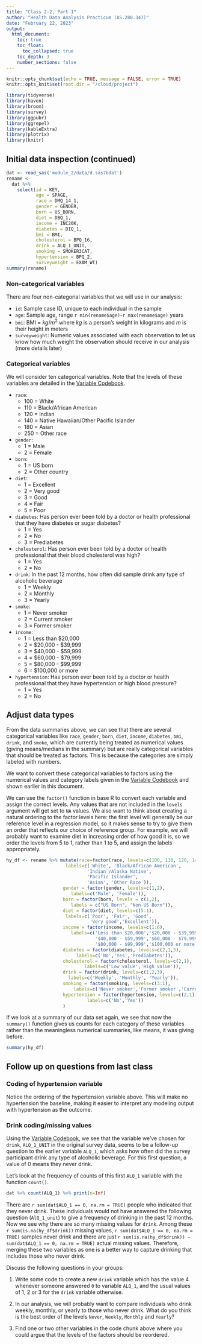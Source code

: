 ```yaml
---
title: "Class 2-2, Part 1"
author: "Health Data Analysis Practicum (AS.280.347)"
date: "February 22, 2023"
output: 
  html_document:
    toc: true
    toc_float: 
      toc_collapsed: true
    toc_depth: 3
    number_sections: false
---
```


```r
knitr::opts_chunk$set(echo = TRUE, message = FALSE, error = TRUE)
knitr::opts_knit$set(root.dir = "/cloud/project")
```


```r
library(tidyverse)  
library(haven)
library(broom)
library(survey)
library(ggpubr)
library(ggrepel)
library(kableExtra)
library(plotrix)
library(knitr)  

```

## Initial data inspection (continued)

```r
dat <- read_sas('module_2/data/d.sas7bdat')
rename <- 
  dat %>% 
    select(id = KEY,
           age = SPAGE,
           race = DMQ_14_1,
           gender = GENDER,
           born = US_BORN,
           diet = DBQ_1,
           income = INC20K,
           diabetes = DIQ_1,
           bmi = BMI,
           cholesterol = BPQ_16,
           drink = ALQ_1_UNIT,
           smoking = SMOKER3CAT,
           hypertension = BPQ_2,
           surveyweight = EXAM_WT)
summary(rename)
```


### Non-categorical variables 

There are four non-categorial variables that we will use in our analysis:

  * `id`: Sample case ID, unique to each individual in the sample
  * `age`: Sample age, range `r min(rename$age)`-`r max(rename$age)` years
  * `bmi`: BMI = $kg/m^2$ where $kg$ is a person's weight in kilograms and $m$ is their height in meters
  * `surveyweight`: Numeric values associated with each observation to let us know how much weight the observation should receive in our analysis (more details later)
  
### Categorical variables 

We will consider ten categorical variables. Note that the levels of these variables are detailed in the [Variable Codebook](https://med.nyu.edu/departments-institutes/population-health/divisions-sections-centers/epidemiology/sites/default/files/nyc-hanes-datasets-and-resources-public-dataset-codebook.pdf){target="_blank"}. 

  * `race`: 
    + 100 = White
    + 110 = Black/African American
    + 120 = Indian
    + 140 = Native Hawaiian/Other Pacific Islander
    + 180 = Asian
    + 250 = Other race
  * `gender`:
    + 1 = Male
    + 2 = Female
  * `born`:
    + 1 = US born
    + 2 = Other country
  * `diet`: 
    + 1 = Excellent
    + 2 = Very good 
    + 3 = Good
    + 4 = Fair
    + 5 = Poor
  * `diabetes`: Has person ever been told by a doctor or health professional that they have diabetes or sugar diabetes?
    + 1 = Yes
    + 2 = No 
    + 3 = Prediabetes
  * `cholesterol`: Has person ever been told by a doctor or health professional that their blood cholesterol was high?
    + 1 = Yes
    + 2 = No
  * `drink`: In the past 12 months, how often did sample drink any type of alcoholic beverage
    + 1 = Weekly
    + 2 = Monthly
    + 3 = Yearly
  * `smoke`: 
    + 1 = Never smoker
    + 2 = Current smoker
    + 3 = Former smoker
  * `income`:
    + 1 = Less than $20,000
    + 2 = $20,000 - $39,999
    + 3 = $40,000 - $59,999
    + 4 = $60,000 - $79,999
    + 5 = $80,000 - $99,999
    + 6 = $100,000 or more
  * `hypertension`: Has person ever been told by a doctor or health professional that they have hypertension or high blood pressure?
    + 1 = Yes
    + 2 = No
    


## Adjust data types

From the data summaries above, we can see that there are several 
categorical variables like `race`, `gender`, `born`, `diet`, `income`, `diabetes`, `bmi`, `drink`, and `smoke`, which are currently being 
treated as numerical values (giving means/medians in the summary) but are really categorical variables that should be treated as factors. This is because the categories are simply labeled with numbers.

We want to convert these categorical variables to factors using the numerical values and category labels given in the 
[Variable Codebook](https://med.nyu.edu/departments-institutes/population-health/divisions-sections-centers/epidemiology/sites/default/files/nyc-hanes-datasets-and-resources-public-dataset-codebook.pdf){target="_blank"} 
and shown earlier in this document.

We can use the `factor()` function in base R to convert each variable and assign the correct levels. Any values that are not included in the `levels` argument will get set to `NA` values. We also want to think about creating a natural ordering to the factor levels here: the first level will generally be our reference level in a regression model, so it makes sense to try to give them an order that reflects our choice of reference group.  For example, we will probably want to examine diet in increasing order of how good it is, so we order the levels from 5 to 1, rather than 1 to 5, and assign the labels appropriately.

```r
hy_df <- rename %>% mutate(race=factor(race, levels=c(100, 110, 120, 140, 180, 250), 
                      labels=c('White', 'Black/African American', 
                              'Indian /Alaska Native', 
                              'Pacific Islander', 
                              'Asian', 'Other Race')),
                     gender = factor(gender, levels=c(1,2), 
                        labels=c('Male', 'Female')),
                     born = factor(born, levels = c(1,2),
                        labels = c("US Born", "Non-US Born")),
                     diet = factor(diet, levels=c(5:1), 
                      labels=c('Poor', 'Fair', 'Good', 
                               'Very good','Excellent')),
                     income = factor(income, levels=c(1:6), 
                        labels=c('Less than $20,000','$20,000 - $39,999',
                                 '$40,000 - $59,999','$60,000 - $79,999',
                                 '$80,000 - $99,999','$100,000 or more')),
                     diabetes = factor(diabetes, levels=c(2,1,3), 
                          labels=c('No','Yes','Prediabetes')),
                     cholesterol = factor(cholesterol, levels=c(2,1), 
                             labels=c('Low value','High value')),
                     drink = factor(drink, levels=c(1,2,3), 
                       labels=c('Weekly', 'Monthly', 'Yearly')),
                     smoking = factor(smoking, levels=c(3:1), 
                         labels=c('Never smoker','Former smoker','Current smoker')),
                     hypertension = factor(hypertension, levels=c(2,1), 
                              labels=c('No','Yes'))
                     )

```

If we look at a summary of our data set again, we see that now the `summary()` function gives us counts for each category of these variables rather than the meaningless numerical summaries, like means, it was giving before.
```r
summary(hy_df)
```


## Follow up on questions from last class

### Coding of hypertension variable

Notice the ordering of the hypertension variable above. This will make no hypertension the baseline, making it easier to interpret any modeling output with hypertension as the outcome.

### Drink coding/missing values

Using the [Variable Codebook](https://med.nyu.edu/departments-institutes/population-health/divisions-sections-centers/epidemiology/sites/default/files/nyc-hanes-datasets-and-resources-public-dataset-codebook.pdf){target="_blank"}, we see that the variable we've chosen for `drink`, `ALQ_1_UNIT` in the original survey data, seems to be a follow-up question to the earlier variable `ALQ_1`, which asks how often did the survey participant drink any type of alcoholic beverage.  For this first question, a value of 0 means they never drink.

Let's look at the frequency of counts of this first `ALQ_1` variable with the function `count()`.

```r
dat %>% count(ALQ_1) %>% print(n=Inf)
```

There are `r sum(dat$ALQ_1 == 0, na.rm = TRUE)` people who indicated that they never drink.  These individuals would not have answered the following question (`AlQ_1_unit`) to give a frequency of drinking in the past 12 months.  Now we see why there are so many missing values for `drink`. Among these `r sum(is.na(hy_df$drink))` missing values, `r sum(dat$ALQ_1 == 0, na.rm = TRUE)` samples never drink and there are just `r sum(is.na(hy_df$drink)) - sum(dat$ALQ_1 == 0, na.rm = TRUE)` actual missing values. Therefore, merging these two variables as one is a better way to capture drinking that includes those who never drink. 

Discuss the following questions in your groups:

(1) Write some code to create a new `drink` variable which has the value 4 whenever someone answered `0` to variable `ALQ_1`, and the usual values of 1, 2 or 3 for the `drink` variable otherwise.

(2) In our analysis, we will probably want to compare individuals who drink weekly, monthly, or yearly to those who never drink. What do you think is the best order of the levels `Never`, `Weekly`, `Monthly` and `Yearly`?

(3) Find one or two other variables in the code chunk above where you could argue that the levels of the factors should be reordered.



